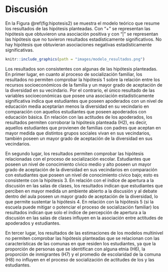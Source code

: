 # Discusión

En la Figura \@ref(fig:hipotesis2) se muestra el modelo teórico que resume los resultados de las hipótesis planteadas. Con "+" se representan las hipótesis que obtuvieron una asociación positiva y con "|" se representan las hipótesis que no tuvieron resultados estadísticamente significativos. No hay hipótesis que obtuvieran asociaciones negativas estadísticamente significativas.

```r
knitr::include_graphics(path = "images/modelo_resultados.png")
```

Los resultados son consistentes con algunas de las hipótesis planteadas. En primer lugar, en cuanto al proceso de socialización familiar, los resultados no permiten comprobar la hipótesis 1 sobre la relación entre los recursos socioeconómicos de la familia y un mayor grado de aceptación de la diversidad en su vecindario. Por el contrario, el único resultado de las variables socioeconómicas que posee una asociación estadísticamente significativa indica que estudiantes que poseen apoderados con un nivel de educación media aceptarían menos la diversidad en su vecindario en comparación con aquellos estudiantes que poseen apoderados con educación básica. En relación con las actitudes de los apoderados, los resultados permiten corroborar la hipótesis planteada (H2), es decir, aquellos estudiantes que provienen de familias con padres que aceptan en mayor medida que distintos grupos sociales vivan en sus vecindarios, también poseen un mayor grado de aceptación de la diversidad en sus vecindarios.

En segundo lugar, los resultados permiten comprobar las hipótesis relacionadas con el proceso de socialización escolar. Estudiantes que poseen un nivel de conocimiento cívico medio y alto poseen un mayor grado de aceptación de la diversidad en sus vecindarios en comparación con estudiantes que poseen un nivel de conocimiento cívico bajo; esto es consistente con la hipótesis 3. En relación con el índice de apertura a la discusión en las salas de clases, los resultados indican que estudiantes que perciben en mayor medida un ambiente abierto a la discusión y al debate dentro del aula poseen un mayor grado de aceptación de la diversidad, lo que permite sustentar la hipótesis 4. En relación con la hipótesis 5 (si la escuela puede mitigar o potenciar el proceso de socialización familiar) los resultados indican que solo el índice de percepción de apertura a la discusión en las salas de clases influyen en la asociación entre actitudes de apoderados y estudiantes.

En tercer lugar, los resultados de las estimaciones de los modelos multinivel no permiten comprobar las hipótesis planteadas que se relacionan con las características de las comunas en que residen los estudiantes, ya que la proporción de personas que se identifican con alguna etnia (H6), la proporción de inmigrantes (H7) y el promedio de escolaridad de la comuna (H8) no influyen en el proceso de socialización de actitudes de los y las estudiantes.


